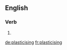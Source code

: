 ==English==

===Verb===
{{head|en|present participle}}

# {{present participle of|plasticise|lang=en|nocat=1}}

[[de:plasticising]]
[[fr:plasticising]]